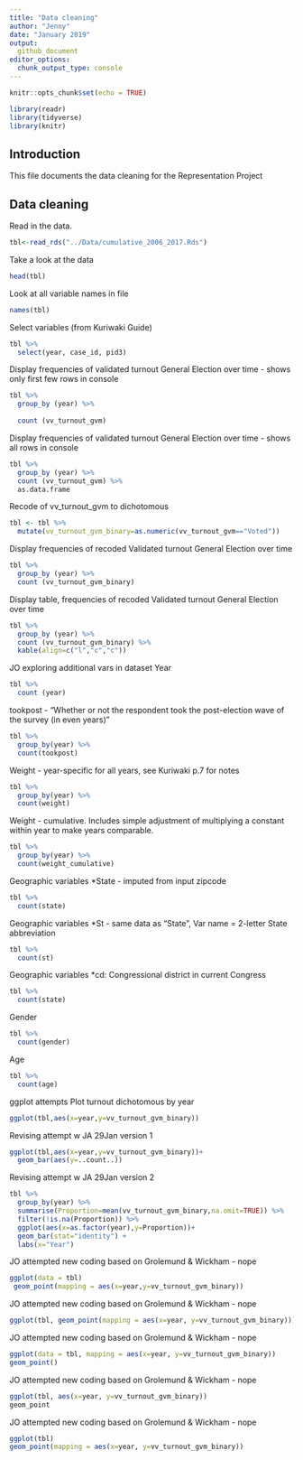 ```yaml
---
title: "Data cleaning"
author: "Jenny"
date: "January 2019"
output:
  github_document
editor_options: 
  chunk_output_type: console
---
```


```r
knitr::opts_chunk$set(echo = TRUE)

library(readr)
library(tidyverse)
library(knitr)
```

## Introduction

This file documents the data cleaning for the Representation Project

## Data cleaning

Read in the data.
```r
tbl<-read_rds("../Data/cumulative_2006_2017.Rds")
```

Take a look at the data
```r
head(tbl)
```

Look at all variable names in file
```r
names(tbl)
```

Select variables (from Kuriwaki Guide)
```r
tbl %>%
  select(year, case_id, pid3)
```


Display frequencies of validated turnout General Election over time - shows only first few rows in console
```r
tbl %>% 
  group_by (year) %>% 
  
  count (vv_turnout_gvm) 
```

Display frequencies of validated turnout General Election over time - shows all rows in console
```r
tbl %>% 
  group_by (year) %>% 
  count (vv_turnout_gvm) %>% 
  as.data.frame
```

Recode of vv_turnout_gvm to dichotomous
```r
tbl <- tbl %>%
  mutate(vv_turnout_gvm_binary=as.numeric(vv_turnout_gvm=="Voted"))
```

Display frequencies of recoded Validated turnout General Election over time 
```r
tbl %>% 
  group_by (year) %>% 
  count (vv_turnout_gvm_binary) 
```

Display table, frequencies of recoded Validated turnout General Election over time 
```r
tbl %>% 
  group_by (year) %>% 
  count (vv_turnout_gvm_binary) %>% 
  kable(align=c("l","c","c"))
```


JO exploring additional vars in dataset
Year
```r
tbl %>% 
  count (year) 
```

tookpost - "Whether or not the respondent took the post-election wave of the survey (in even years)"
```r
tbl %>% 
  group_by(year) %>% 
  count(tookpost) 
```

Weight - year-specific for all years, see Kuriwaki p.7 for notes
```r
tbl %>% 
  group_by(year) %>% 
  count(weight) 
```

Weight - cumulative. Includes simple adjustment of multiplying a constant within year to make years comparable.
```r
tbl %>% 
  group_by(year) %>% 
  count(weight_cumulative) 
```

Geographic variables
*State - imputed from input zipcode
```r
tbl %>% 
  count(state) 
```

Geographic variables
*St - same data as "State", Var name = 2-letter State abbreviation
```r
tbl %>% 
  count(st) 
```

Geographic variables
*cd: Congressional district in current Congress
```r
tbl %>% 
  count(state) 
```

Gender
```r
tbl %>% 
  count(gender) 
```

Age
```r
tbl %>% 
  count(age) 
```

ggplot attempts
Plot turnout dichotomous by year
```r
ggplot(tbl,aes(x=year,y=vv_turnout_gvm_binary))

```

Revising attempt w JA 29Jan version 1
```r
ggplot(tbl,aes(x=year,y=vv_turnout_gvm_binary))+
  geom_bar(aes(y=..count..))

```

Revising attempt w JA 29Jan version 2
```r
tbl %>% 
  group_by(year) %>% 
  summarise(Proportion=mean(vv_turnout_gvm_binary,na.omit=TRUE)) %>% 
  filter(!is.na(Proportion)) %>% 
  ggplot(aes(x=as.factor(year),y=Proportion))+
  geom_bar(stat="identity") +
  labs(x="Year")

```


JO attempted new coding based on Grolemund & Wickham - nope
```r
ggplot(data = tbl)
 geom_point(mapping = aes(x=year,y=vv_turnout_gvm_binary))
```


JO attempted new coding based on Grolemund & Wickham - nope
```r
ggplot(tbl, geom_point(mapping = aes(x=year, y=vv_turnout_gvm_binary)))
```

JO attempted new coding based on Grolemund & Wickham - nope
```r
ggplot(data = tbl, mapping = aes(x=year, y=vv_turnout_gvm_binary)) 
geom_point()
```

JO attempted new coding based on Grolemund & Wickham - nope
```r
ggplot(tbl, aes(x=year, y=vv_turnout_gvm_binary)) 
geom_point
```

JO attempted new coding based on Grolemund & Wickham - nope
```r
ggplot(tbl)
geom_point(mapping = aes(x=year, y=vv_turnout_gvm_binary))

```





